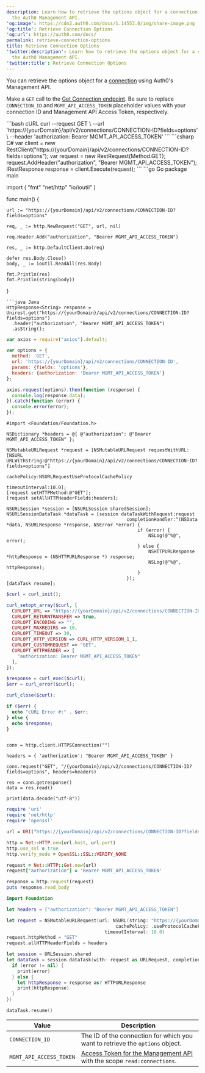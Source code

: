 ```yaml
---
description: Learn how to retrieve the options object for a connection using
  the Auth0 Management API.
'og:image': https://cdn2.auth0.com/docs/1.14553.0/img/share-image.png
'og:title': Retrieve Connection Options
'og:url': https://auth0.com/docs/
permalink: retrieve-connection-options
title: Retrieve Connection Options
'twitter:description': Learn how to retrieve the options object for a connection using
  the Auth0 Management API.
'twitter:title': Retrieve Connection Options
---
```



You can retrieve the options object for a [connection](/docs/authenticate/identity-providers) using Auth0's <Tooltip tip="Management API: A product to allow customers to perform administrative tasks." cta="View Glossary" href="/docs/glossary?term=Management+API">Management API</Tooltip>.

Make a `GET` call to the [Get Connection endpoint](https://auth0.com/docs/api/management/v2#!/Connections/get_connections_by_id). Be sure to replace `CONNECTION_ID` and `MGMT_API_ACCESS_TOKEN` placeholder values with your connection ID and Management API <Tooltip tip="Management API: A product to allow customers to perform administrative tasks." cta="View Glossary" href="/docs/glossary?term=Access+Token">Access Token</Tooltip>, respectively.

<AuthCodeGroup>
```bash cURL
curl --request GET \
  --url 'https://{yourDomain}/api/v2/connections/CONNECTION-ID?fields=options' \
  --header 'authorization: Bearer MGMT_API_ACCESS_TOKEN'
```
```csharp C#
var client = new RestClient("https://{yourDomain}/api/v2/connections/CONNECTION-ID?fields=options");
var request = new RestRequest(Method.GET);
request.AddHeader("authorization", "Bearer MGMT_API_ACCESS_TOKEN");
IRestResponse response = client.Execute(request);
```
```go Go
package main

import (
	"fmt"
	"net/http"
	"io/ioutil"
)

func main() {

	url := "https://{yourDomain}/api/v2/connections/CONNECTION-ID?fields=options"

	req, _ := http.NewRequest("GET", url, nil)

	req.Header.Add("authorization", "Bearer MGMT_API_ACCESS_TOKEN")

	res, _ := http.DefaultClient.Do(req)

	defer res.Body.Close()
	body, _ := ioutil.ReadAll(res.Body)

	fmt.Println(res)
	fmt.Println(string(body))

}
```
```java Java
HttpResponse<String> response = Unirest.get("https://{yourDomain}/api/v2/connections/CONNECTION-ID?fields=options")
  .header("authorization", "Bearer MGMT_API_ACCESS_TOKEN")
  .asString();
```
```javascript Node.JS
var axios = require("axios").default;

var options = {
  method: 'GET',
  url: 'https://{yourDomain}/api/v2/connections/CONNECTION-ID',
  params: {fields: 'options'},
  headers: {authorization: 'Bearer MGMT_API_ACCESS_TOKEN'}
};

axios.request(options).then(function (response) {
  console.log(response.data);
}).catch(function (error) {
  console.error(error);
});
```
```obj-c Obj-C
#import <Foundation/Foundation.h>

NSDictionary *headers = @{ @"authorization": @"Bearer MGMT_API_ACCESS_TOKEN" };

NSMutableURLRequest *request = [NSMutableURLRequest requestWithURL:[NSURL URLWithString:@"https://{yourDomain}/api/v2/connections/CONNECTION-ID?fields=options"]
                                                       cachePolicy:NSURLRequestUseProtocolCachePolicy
                                                   timeoutInterval:10.0];
[request setHTTPMethod:@"GET"];
[request setAllHTTPHeaderFields:headers];

NSURLSession *session = [NSURLSession sharedSession];
NSURLSessionDataTask *dataTask = [session dataTaskWithRequest:request
                                            completionHandler:^(NSData *data, NSURLResponse *response, NSError *error) {
                                                if (error) {
                                                    NSLog(@"%@", error);
                                                } else {
                                                    NSHTTPURLResponse *httpResponse = (NSHTTPURLResponse *) response;
                                                    NSLog(@"%@", httpResponse);
                                                }
                                            }];
[dataTask resume];
```
```php PHP
$curl = curl_init();

curl_setopt_array($curl, [
  CURLOPT_URL => "https://{yourDomain}/api/v2/connections/CONNECTION-ID?fields=options",
  CURLOPT_RETURNTRANSFER => true,
  CURLOPT_ENCODING => "",
  CURLOPT_MAXREDIRS => 10,
  CURLOPT_TIMEOUT => 30,
  CURLOPT_HTTP_VERSION => CURL_HTTP_VERSION_1_1,
  CURLOPT_CUSTOMREQUEST => "GET",
  CURLOPT_HTTPHEADER => [
    "authorization: Bearer MGMT_API_ACCESS_TOKEN"
  ],
]);

$response = curl_exec($curl);
$err = curl_error($curl);

curl_close($curl);

if ($err) {
  echo "cURL Error #:" . $err;
} else {
  echo $response;
}
```
```import http.client

conn = http.client.HTTPSConnection("")

headers = { 'authorization': "Bearer MGMT_API_ACCESS_TOKEN" }

conn.request("GET", "/{yourDomain}/api/v2/connections/CONNECTION-ID?fields=options", headers=headers)

res = conn.getresponse()
data = res.read()

print(data.decode("utf-8"))
```
```ruby Ruby
require 'uri'
require 'net/http'
require 'openssl'

url = URI("https://{yourDomain}/api/v2/connections/CONNECTION-ID?fields=options")

http = Net::HTTP.new(url.host, url.port)
http.use_ssl = true
http.verify_mode = OpenSSL::SSL::VERIFY_NONE

request = Net::HTTP::Get.new(url)
request["authorization"] = 'Bearer MGMT_API_ACCESS_TOKEN'

response = http.request(request)
puts response.read_body
```
```swift Swift
import Foundation

let headers = ["authorization": "Bearer MGMT_API_ACCESS_TOKEN"]

let request = NSMutableURLRequest(url: NSURL(string: "https://{yourDomain}/api/v2/connections/CONNECTION-ID?fields=options")! as URL,
                                        cachePolicy: .useProtocolCachePolicy,
                                    timeoutInterval: 10.0)
request.httpMethod = "GET"
request.allHTTPHeaderFields = headers

let session = URLSession.shared
let dataTask = session.dataTask(with: request as URLRequest, completionHandler: { (data, response, error) -> Void in
  if (error != nil) {
    print(error)
  } else {
    let httpResponse = response as? HTTPURLResponse
    print(httpResponse)
  }
})

dataTask.resume()
```
</AuthCodeGroup>

<table class="table"><thead>
<tr>
<th>Value</th>
<th>Description</th>
</tr>
</thead>
<tbody>
<tr>
<td><code>CONNECTION_ID</code></td>
<td>Τhe ID of the connection for which you want to retrieve the <code>options</code> object.</td>
</tr>
<tr>
<td><code>MGMT_API_ACCESS_TOKEN</code></td>
<td><a href="https://auth0.com/docs/api/management/v2/tokens">Access Token for the Management API</a> with the scope <code>read:connections</code>.</td>
</tr>
</tbody>
</table>